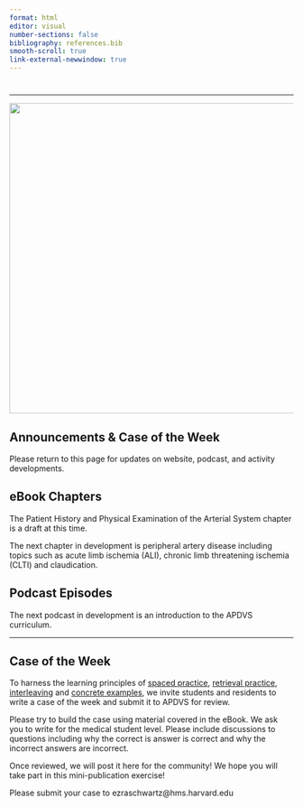 ```yaml
---
format: html
editor: visual
number-sections: false
bibliography: references.bib
smooth-scroll: true
link-external-newwindow: true
---
```


#  {#sec-announcements}

------------------------------------------------------------------------

![](images/surgical_tools.jpeg){fig-align="center" width="550"}

## Announcements & Case of the Week {.unnumbered}

Please return to this page for updates on website, podcast, and activity developments.

::: {.callout-tip icon="false"}
## eBook Chapters

The Patient History and Physical Examination of the Arterial System chapter is a draft at this time.

The next chapter in development is peripheral artery disease including topics such as acute limb ischemia (ALI), chronic limb threatening ischemia (CLTI) and claudication.
:::

::: {.callout-tip icon="false"}
## Podcast Episodes

The next podcast in development is an introduction to the APDVS curriculum.
:::

------------------------------------------------------------------------

::: {.callout-note icon="false"}
## Case of the Week

To harness the learning principles of [spaced practice](https://www.learningscientists.org/spaced-practice), [retrieval practice](https://www.learningscientists.org/retrieval-practice), [interleaving](https://www.learningscientists.org/interleaving) and [concrete examples](https://www.learningscientists.org/concrete-examples), we invite students and residents to write a case of the week and submit it to APDVS for review.

Please try to build the case using material covered in the eBook. We ask you to write for the medical student level. Please include discussions to questions including why the correct is answer is correct and why the incorrect answers are incorrect.

Once reviewed, we will post it here for the community! We hope you will take part in this mini-publication exercise!

Please submit your case to ezraschwartz\@hms.harvard.edu
:::
